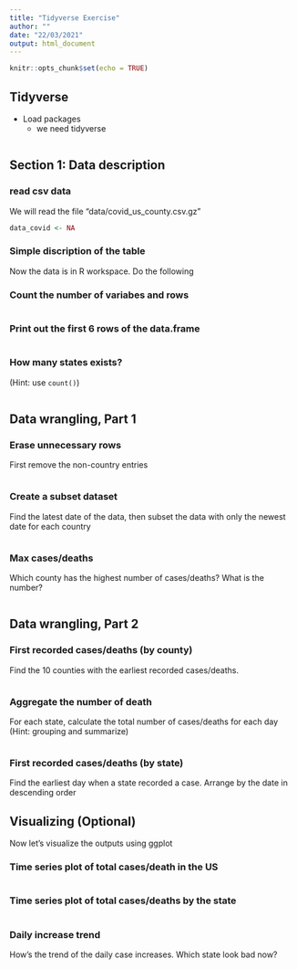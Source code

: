 ```yaml
---
title: "Tidyverse Exercise"
author: ""
date: "22/03/2021"
output: html_document
---
```


```r
knitr::opts_chunk$set(echo = TRUE)
```

## Tidyverse

- Load packages
  - we need tidyverse

```r

```

## Section 1: Data description

### read csv data

We will read the file "data/covid_us_county.csv.gz"

```r
data_covid <- NA

```

### Simple discription of the table

Now the data is in R workspace. Do the following


### Count the number of variabes and rows

```r

```

### Print out the first 6 rows of the data.frame

```r

```


### How many states exists?

(Hint: use `count()`)


```r

```


## Data wrangling, Part 1

### Erase unnecessary rows

First remove the non-country entries

```r

```


### Create a subset dataset

Find the latest date of the data, then subset the data with only the newest date for each country

```r

```

### Max cases/deaths

Which county has the highest number of cases/deaths? What is the number?

```r

```


## Data wrangling, Part 2


### First recorded cases/deaths (by county)

Find the 10 counties with the earliest recorded cases/deaths.

```r

```

### Aggregate the number of death

For each state, calculate the total number of cases/deaths for each day (Hint: grouping and summarize)


```r

```


### First recorded cases/deaths (by state)

Find the earliest day when a state recorded a case. Arrange by the date in descending order


## Visualizing (Optional)

Now let's visualize the outputs using ggplot

### Time series plot of total cases/death in the US

```r

```


### Time series plot of total cases/deaths by the state

```r

```


### Daily increase trend

How's the trend of the daily case increases. Which state look bad now?

```r

```
